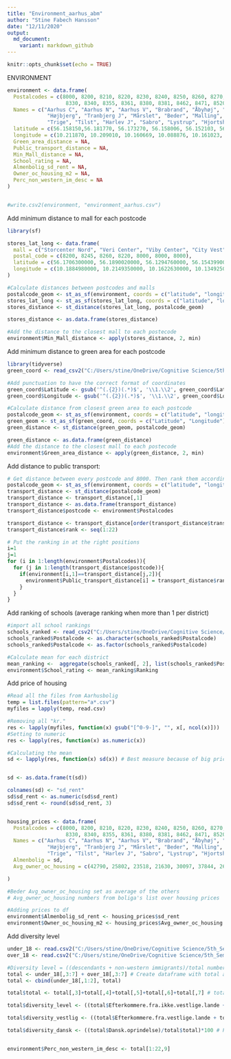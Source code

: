 ---
title: "Environment_aarhus_abm"
author: "Stine Fabech Hansson"
date: "12/11/2020"
output: 
  md_document:
    variant: markdown_github
---

```{r setup, include=FALSE}
knitr::opts_chunk$set(echo = TRUE)
```

######################################## ENVIRONMENT #######################################
```{r}

environment <- data.frame(
  Postalcodes = c(8000, 8200, 8210, 8220, 8230, 8240, 8250, 8260, 8270, 8310, 8320, 
                   8330, 8340, 8355, 8361, 8380, 8381, 8462, 8471, 8520, 8530, 8541),
  Names = c("Aarhus C", "Aarhus N", "Aarhus V", "Brabrand", "Åbyhøj", "Risskov", "Egå", "Viby J",
             "Højbjerg", "Tranbjerg J", "Mårslet", "Beder", "Malling", "Solbjerg", "Hasselager", 
             "Trige", "Tilst", "Harlev J", "Sabro", "Lystrup", "Hjortshøj", "Skødstrup"),
  latitude = c(56.158150,56.181770, 56.173270, 56.158006, 56.152103, 56.202287, 56.226445, 56.130454, 56.109230, 56.089168, 56.072327, 56.061988, 56.032058, 56.031941, 56.102350, 56.268446, 56.188110, 56.144226, 56.215710, 56.236540, 56.278371, 56.270697),
  longitude = c(10.211870, 10.209010, 10.160669, 10.088876, 10.161023, 10.228380, 10.287823, 10.117336, 10.209614, 10.133464, 10.170561, 10.234584, 10.200015, 10.092101, 10.089191, 10.156009, 10.093488, 10.005717, 10.012770, 10.219074, 10.231889, 10.324122),
  Green_area_distance = NA,
  Public_transport_distance = NA,
  Min_Mall_distance = NA,
  School_rating = NA,
  Almenbolig_sd_rent = NA,
  Owner_oc_housing_m2 = NA,
  Perc_non_western_im_desc = NA
) 


#write.csv2(environment, "environment_aarhus.csv")

```

Add minimum distance to mall for each postcode 
```{r}
library(sf)

stores_lat_long <- data.frame(
  mall = c("Storcenter Nord", "Veri Center", "Viby Center", "City Vest", "Bruuns Galleri", "Magasin", "Salling"),
  postal_code = c(8200, 8245, 8260, 8220, 8000, 8000, 8000),
  latitude = c(56.1706300000, 56.1890020000, 56.1294760000, 56.1543990000, 56.1492560000, 56.1569710000, 56.1544470000),
  longitude = c(10.1884980000, 10.2149350000, 10.1622630000, 10.1349250000, 10.2048710000, 10.2066400000, 10.2069360000)
)

#Calculate distances between postcodes and malls
postalcode_geom <- st_as_sf(environment, coords = c("latitude", "longitude"), crs = 4094)
stores_lat_long <- st_as_sf(stores_lat_long, coords = c("latitude", "longitude"), crs = 4094)
stores_distance <- st_distance(stores_lat_long, postalcode_geom)

stores_distance <- as.data.frame(stores_distance)

#Add the distance to the closest mall to each postecode 
environment$Min_Mall_distance <- apply(stores_distance, 2, min)
```

Add minimum distance to green area for each postcode
```{r}
library(tidyverse)
green_coord <- read_csv2("C:/Users/stine/OneDrive/Cognitive Science/5th_Semester/bachelor/ABM_Aarhus/green_areas_aarhus.csv")

#Add punctuation to have the correct format of coordinates
green_coord$Latitude <- gsub('^(.{2})(.*)$', '\\1.\\2', green_coord$Latitude)
green_coord$Longitude <- gsub('^(.{2})(.*)$', '\\1.\\2', green_coord$Longitude)

#Calculate distance from closest green area to each postcode
postalcode_geom <- st_as_sf(environment, coords = c("latitude", "longitude"), crs = 4094)
green_geom <- st_as_sf(green_coord, coords = c("Latitude", "Longitude"), crs = 4094)
green_distance <- st_distance(green_geom, postalcode_geom)

green_distance <- as.data.frame(green_distance)
#Add the distance to the closest mall to each postecode 
environment$Green_area_distance <- apply(green_distance, 2, min)
```

Add distance to public transport: 
```{r}
# Get distance between every postcode and 8000. Then rank them accordingly with the furthest away getting the highest number (22) and 8000 getting 0. 
postalcode_geom <- st_as_sf(environment, coords = c("latitude", "longitude"), crs = 4094)
transport_distance <- st_distance(postalcode_geom)
transport_distance <- transport_distance[,1]
transport_distance <- as.data.frame(transport_distance)
transport_distance$postcode <- environment$Postalcodes

transport_distance <- transport_distance[order(transport_distance$transport_distance),]
transport_distance$rank <- seq(1:22)

# Put the ranking in at the right positions 
i=1
j=1
for (i in 1:length(environment$Postalcodes)){
  for (j in 1:length(transport_distance$postcode)){
    if(environment[i,1]==transport_distance[j,2]){
      environment$Public_transport_distance[i] = transport_distance$rank[j]
    }
  }
}

```

Add ranking of schools (average ranking when more than 1 per district)
```{r}
#import all school rankings
schools_ranked <- read_csv2("C:/Users/stine/OneDrive/Cognitive Science/5th_Semester/bachelor/ABM_Aarhus/schools_ranked.csv")
schools_ranked$Postalcode <- as.character(schools_ranked$Postalcode)
schools_ranked$Postalcode <- as.factor(schools_ranked$Postalcode)

#Calculate mean for each district 
mean_ranking <-  aggregate(schools_ranked[, 2], list(schools_ranked$Postalcode), mean)
environment$School_rating <- mean_ranking$Ranking
```

Add price of housing 
```{r}
#Read all the files from Aarhusbolig
temp = list.files(pattern="a*.csv")
myfiles = lapply(temp, read.csv)

#Removing all "kr." 
res <- lapply(myfiles, function(x) gsub("[^0-9-]", "", x[, ncol(x)]))
#Setting to numeric
res <- lapply(res, function(x) as.numeric(x))

#Calculating the mean 
sd <- lapply(res, function(x) sd(x)) # Best measure because of big price differences within each postcode


sd <- as.data.frame(t(sd))

colnames(sd) <- "sd_rent"
sd$sd_rent <- as.numeric(sd$sd_rent)
sd$sd_rent <- round(sd$sd_rent, 3)


housing_prices <- data.frame(
  Postalcodes = c(8000, 8200, 8210, 8220, 8230, 8240, 8250, 8260, 8270, 8310, 8320, 
                   8330, 8340, 8355, 8361, 8380, 8381, 8462, 8471, 8520, 8530, 8541),
  Names = c("Aarhus C", "Aarhus N", "Aarhus V", "Brabrand", "Åbyhøj", "Risskov", "Egå", "Viby J",
             "Højbjerg", "Tranbjerg J", "Mårslet", "Beder", "Malling", "Solbjerg", "Hasselager", 
             "Trige", "Tilst", "Harlev J", "Sabro", "Lystrup", "Hjortshøj", "Skødstrup"),
  Almenbolig = sd,
  Avg_owner_oc_housing = c(42790, 25802, 23518, 21630, 30097, 37844, 26325, 25066, 32022, 18620, 21284, 22775, 18807, 15588, 18827, 14237, 18018, 16614, 14292, 20422, 16321, 20143)

)

#Beder Avg_owner_oc_housing set as average of the others 
# Avg_owner_oc_housing numbers from boliga's list over housing prices 

#Adding prices to df
environment$Almenbolig_sd_rent <- housing_prices$sd_rent
environment$Owner_oc_housing_m2 <- housing_prices$Avg_owner_oc_housing


```

Add diversity level 
```{r}
under_18 <- read.csv2("C:/Users/stine/OneDrive/Cognitive Science/5th_Semester/bachelor/ABM_Aarhus/indvandrere_aarhus_under_18.csv")
over_18 <- read.csv2("C:/Users/stine/OneDrive/Cognitive Science/5th_Semester/bachelor/ABM_Aarhus/indvandrere_aarhus_over_18.csv")

#Diversity level = ((descendants + non-western immigrants)/total number of residents in each postcode)*100
total <- under_18[,3:7] + over_18[,3:7] # Create dataframe with total amount 
total <- cbind(under_18[,1:2], total)

total$total <- total[,3]+total[,4]+total[,5]+total[,6]+total[,7] # total number of people in each district

total$diversity_level <- ((total$Efterkommere.fra.ikke.vestlige.lande + total$Indvandrere.fra.ikke.vestlige.lande)/total$total)*100 # Percentage of immigrant and descendants of non-western countries

total$diversity_vestlig <- ((total$Efterkommere.fra.vestlige.lande + total$Indvandrere.fra.vestlige.lande)/total$total)*100 # Percentage of immigrant and descendants of western countries

total$diversity_dansk <- ((total$Dansk.oprindelse)/total$total)*100 # Percentage of ethnic Danes 


environment$Perc_non_western_im_desc <- total[1:22,9]


```

